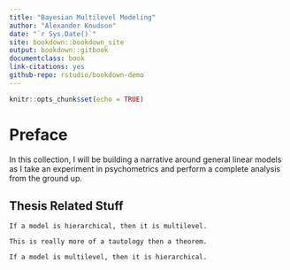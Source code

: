 ```yaml
--- 
title: "Bayesian Multilevel Modeling"
author: "Alexander Knudson"
date: "`r Sys.Date()`"
site: bookdown::bookdown_site
output: bookdown::gitbook
documentclass: book
link-citations: yes
github-repo: rstudio/bookdown-demo
---
```



```r
knitr::opts_chunk$set(echo = TRUE)
```

# Preface {-}

In this collection, I will be building a narrative around general linear models as I take an experiment in psychometrics and perform a complete analysis from the ground up.

## Thesis Related Stuff

```theorem
If a model is hierarchical, then it is multilevel.
```

```remark
This is really more of a tautology then a theorem.
```

```corollary
If a model is multilevel, then it is hierarchical.
```
